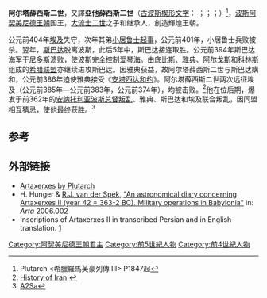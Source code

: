 {{Infobox monarch
|name =阿尔塔薛西斯二世
|title =[[萬王之王|萬王之王]]<br/>大王<br/>[[阿契美尼德王朝|波斯]]王<br/>萬國之王
|image=20101229 Artaxerxes III tomb Persepolis Iran.jpg
|caption =阿尔塔薛西斯二世墓
|reign =前404年 – 前358年
|coronation = 
|othertitles =
|full name = [[File:OldPersian-A.svg|20px]][[File:OldPersian-RA.svg|20px]][[File:OldPersian-TA.svg|20px]][[File:OldPersian-XA.svg|20px]][[File:OldPersian-SHA.svg|20px]][[File:OldPersian-SSA.svg|20px]]
|predecessor =[[大流士二世|大流士二世]]
|successor =[[阿尔塔薛西斯三世|阿尔塔薛西斯三世]]
|consort =
|issue =[[阿尔塔薛西斯三世|阿尔塔薛西斯三世]]
|royal house =[[阿契美尼德王朝|阿契美尼德王朝]]
|father =[[大流士二世|大流士二世]]
|mother =
|birth_date =公元前452年
|birth_place = 
|death_date =公元前358年
|death_place =
|place of burial =
}}
{{SpecialChars|1=article}}
'''阿尔塔薛西斯二世'''，又譯'''亞他薛西斯二世'''（[[古波斯楔形文字|古波斯楔形文字]]：{{script|Xpeo|𐎠𐎼𐎫𐎧𐏁𐏂𐎠}} {{transl|古波斯语|''Artaxšaça''}}；{{lang-grc|Ἀρταξέρξης}}；{{lang-en|Artaxerxes II}}；{{bd|前452年||前358年|}}）<ref>Plutarch <希臘羅馬英豪列傳 III> P1847起</ref>，[[波斯|波斯]][[阿契美尼德王朝|阿契美尼德王朝]]国王，[[大流士二世|大流士二世]]之子和继承人，創造輝煌王朝。

公元前404年[[埃及|埃及]]失守，次年其弟[[小居鲁士|小居鲁士]][[起事|起事]]，公元前401年，小居鲁士兵败被杀。翌年，[[斯巴达|斯巴达]]脱离波斯，此后5年中，斯巴达接连取胜。公元前394年斯巴达海军于[[尼多斯|尼多斯]]溃败，使波斯完全控制[[爱琴海|爱琴海]]。由[[底比斯|底比斯]]、[[雅典|雅典]]、[[阿尔戈斯|阿尔戈斯]]和[[科林斯|科林斯]]组成的[[希腊联盟|希腊联盟]]亦继续进攻斯巴达。因雅典获益，故阿尔塔薛西斯二世与斯巴达媾和，公元前386年迫使雅典接受《[[安塔西达和约|安塔西达和约]]》。阿尔塔薛西斯二世两次远征埃及（公元前385年—公元前383年，公元前374年），均被击败。<ref>[http://www.iranologie.com/history/Achaemenid/chapter%20V.html History of Iran<!-- Bot generated title -->] {{webarchive|url=https://web.archive.org/web/20080619124220/http://www.iranologie.com/history/Achaemenid/chapter%20V.html |date=2008-06-19 }}</ref>他在位后期，爆发于前362年的[[安纳托利亚|安纳托利亚]][[总督叛乱_(阿契美尼德王朝)|波斯总督叛乱]]、雅典、斯巴达和埃及联合叛乱，因同盟相互猜忌，使他最终获胜。<ref>[http://www.livius.org/aa-ac/achaemenians/A2Sa.html A2Sa]</ref>

==参考==

{{reflist}}

==外部链接==
{{Commonscat|阿尔塔薛西斯二世}}
*[http://www.livius.org/pi-pm/plutarch/plutarch_artaxerxes_1.html Artaxerxes by Plutarch] {{Wayback|url=http://www.livius.org/pi-pm/plutarch/plutarch_artaxerxes_1.html |date=20160316151205 }}
*H. Hunger & [[R.J._van_der_Spek|R.J. van der Spek]], [http://www.achemenet.com/ressources/enligne/arta/pdf/2006.002-Hunger-Spek.pdf "An astronomical diary concerning Artaxerxes II (year 42 = 363-2 BC). Military operations in Babylonia"] in: ''Arta'' 2006.002
* Inscriptions of Artaxerxes II in transcribed Persian and in English translation. [http://www.avesta.org/op/op.htm#a2sa] {{Wayback|url=http://www.avesta.org/op/op.htm#a2sa |date=20190427181550 }}

{{leader|[[大流士二世|大流士二世]]|[[伊朗君主列表|伊朗君主列表]]|[[阿尔塔薛西斯三世|阿尔塔薛西斯三世]]}}

{{米底與阿契美尼德君主}}
{{Authority control}}
[[Category:阿契美尼德王朝君主|Category:阿契美尼德王朝君主]]
[[Category:前5世紀人物|Category:前5世紀人物]]
[[Category:前4世紀人物|Category:前4世紀人物]]